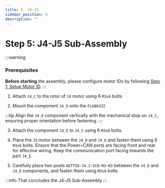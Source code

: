 ```yaml
---
title: 5. J4-J5
sidebar_position: 6
description: ""
---
```



# Step 5: J4-J5 Sub-Assembly

:::warning
### Prerequisites
**Before starting** the assembly, please configure motor IDs by following [Step 1: Setup Motor ID](/software/setup/motor-id).
:::

1. Attach `J4_C` to the rotor of `J4` motor using 6 `M3x6` bolts
<AssemblyGuideImage src="j4-j5/step1.png" alt="step1" width="40%" />

2. Mount the component `J4_D` onto the `FL6803ZZ`
<AssemblyGuideImage src="j4-j5/step2.png" alt="step2" width="40%" />

:::tip
Align the `J4_E` component vertically with the mechanical stop on `J4_C`, ensuring proper orientation before fastening.
<AssemblyGuideImage src="j4-j5/tip.png" alt="tip" width="40%" />
:::

3. Attach the component `J4_E` to `J4_C` using 6 `M3x6` bolts.
<AssemblyGuideImage src="j4-j5/step3.png" alt="step3" width="40%" />

4. Place the `J5` motor between the `J4_D` and `J4_E` and fasten them using 6 `M3x6` bolts. Ensure that the Power+CAN ports are facing front and rear for effective wiring. Keep the communication port facing towards the part `J4_E`.
<AssemblyGuideImage src="j4-j5/step4.png" alt="step4" width="40%" />

5. Carefully place two posts `AETTS8-74.2-SC0-M3-N3` between the `J4_D` and `J4_E` components, and fasten them using `M3x6` bolts
<AssemblyGuideImage src="j4-j5/step5.png" alt="step5" width="40%" />

:::info
That concludes the J4-J5 Sub-Assembly
<AssemblyGuideImage src="j4-j5/conclusion.png" alt="conclusion" width="35%" />
:::
